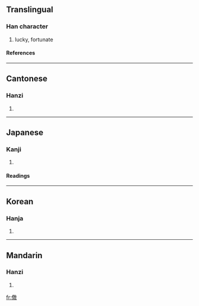 {{see|僥}}

==Translingual==
===Han character===
{{Han char|rn=9|rad=人|as=13|sn=15|four=2824<sub>0</sub>|canj=人竹尸大 (OHSK)}}
# lucky, fortunate
====References====
{{Han ref|kx=0119.190|dkj=01196|dj=0252.160|hdz=10226.020|uh=510C|ud=20748|bh=E4EF|bd=58607}}
----
==Cantonese==
===Hanzi===
{{yue-hanzi|jyut=|y=hiu1}}
# {{defn|Cantonese}}
----
==Japanese==
===Kanji===
{{ja-kanji|grade=|rs=人13}}
# {{defn|Japanese}}
====Readings====
{{ja-readings|on=[[きょう]] (kyō)|kun=[[ゆく]] (yuku), [[うかがう]] (ukagau), [[もとめる]] (motomeru), [[いつわる]] (itsuwaru)}}
----
==Korean==
===Hanja===
{{ko-hanja|hangeul=교|rv=gyo|mr=kyo}}
# {{defn|Korean}}
----
==Mandarin==
===Hanzi===
{{cmn-hanzi|pin=[[jiǎo]] ([[jiao3]])|wg=chiao<sup>3</sup>}}
# {{defn|Mandarin}}

[[fr:儌]]